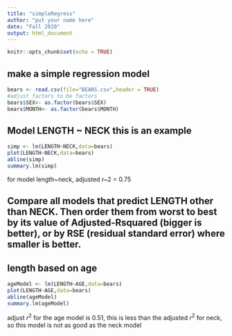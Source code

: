 ```yaml
---
title: "simpleRegress"
author: "put your name here"
date: "Fall 2020"
output: html_document
---
```


```r
knitr::opts_chunk$set(echo = TRUE)
```

## make a simple regression model

```r
bears <- read.csv(file="BEARS.csv",header = TRUE)
#adjust factors to be factors
bears$SEX<- as.factor(bears$SEX)
bears$MONTH<- as.factor(bears$MONTH)
```

## Model LENGTH ~ NECK  this is an example  

```r
simp <- lm(LENGTH~NECK,data=bears)
plot(LENGTH~NECK,data=bears)
abline(simp)
summary.lm(simp)
```
for model length~neck, adjusted r~2 = 0.75

## Compare all models that predict LENGTH other than NECK. Then order them from worst to best by its value of Adjusted-Rsquared (bigger is better), or by RSE (residual standard error) where smaller is better. 


## length based on age 

```r
ageModel <- lm(LENGTH~AGE,data=bears)
plot(LENGTH~AGE,data=bears)
abline(ageModel)
summary.lm(ageModel)
```

adjust $r^2$ for the age model is 0.51, this is less than the 
adjusted $r^2$ for neck, so this model is not as good as the neck model


